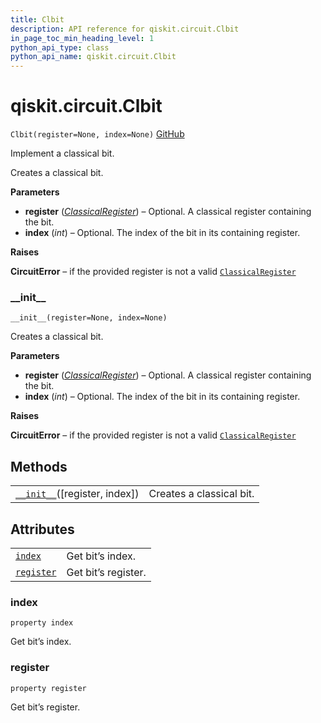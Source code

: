 ```yaml
---
title: Clbit
description: API reference for qiskit.circuit.Clbit
in_page_toc_min_heading_level: 1
python_api_type: class
python_api_name: qiskit.circuit.Clbit
---
```


# qiskit.circuit.Clbit

<span id="qiskit.circuit.Clbit" />

`Clbit(register=None, index=None)` [GitHub](https://github.com/qiskit/qiskit/tree/stable/0.17/qiskit/circuit/classicalregister.py "view source code")

Implement a classical bit.

Creates a classical bit.

**Parameters**

*   **register** ([*ClassicalRegister*](qiskit.circuit.ClassicalRegister "qiskit.circuit.ClassicalRegister")) – Optional. A classical register containing the bit.
*   **index** (*int*) – Optional. The index of the bit in its containing register.

**Raises**

**CircuitError** – if the provided register is not a valid [`ClassicalRegister`](qiskit.circuit.ClassicalRegister "qiskit.circuit.ClassicalRegister")

### \_\_init\_\_

<span id="qiskit.circuit.Clbit.__init__" />

`__init__(register=None, index=None)`

Creates a classical bit.

**Parameters**

*   **register** ([*ClassicalRegister*](qiskit.circuit.ClassicalRegister "qiskit.circuit.ClassicalRegister")) – Optional. A classical register containing the bit.
*   **index** (*int*) – Optional. The index of the bit in its containing register.

**Raises**

**CircuitError** – if the provided register is not a valid [`ClassicalRegister`](qiskit.circuit.ClassicalRegister "qiskit.circuit.ClassicalRegister")

## Methods

|                                                                                                  |                          |
| ------------------------------------------------------------------------------------------------ | ------------------------ |
| [`__init__`](#qiskit.circuit.Clbit.__init__ "qiskit.circuit.Clbit.__init__")(\[register, index]) | Creates a classical bit. |

## Attributes

|                                                                              |                     |
| ---------------------------------------------------------------------------- | ------------------- |
| [`index`](#qiskit.circuit.Clbit.index "qiskit.circuit.Clbit.index")          | Get bit’s index.    |
| [`register`](#qiskit.circuit.Clbit.register "qiskit.circuit.Clbit.register") | Get bit’s register. |

### index

<span id="qiskit.circuit.Clbit.index" />

`property index`

Get bit’s index.

### register

<span id="qiskit.circuit.Clbit.register" />

`property register`

Get bit’s register.

